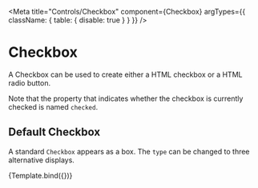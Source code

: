 
<Meta 
  title="Controls/Checkbox" 
  component={Checkbox}
  argTypes={{
    className: { table: { disable: true } }
  }}
/>


# Checkbox

A Checkbox can be used to create either a HTML checkbox or a HTML radio button.

Note that the property that indicates whether the checkbox is currently checked 
is named `checked`.

<ArgsTable of={Checkbox}/>

## Default Checkbox

A standard `Checkbox` appears as a box. The `type` can be changed to three
alternative displays.

<Canvas>
  <Story
    name="Properties"
    args={{label: "My checkbox"}}>
    {Template.bind({})}
  </Story>
</Canvas>

